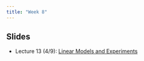 ```yaml
---
title: "Week 8"
---
```


## Slides

-   Lecture 13 (4/9): [Linear Models and Experiments](/lectures/13-lm_experiments/lm_experiments.qmd)
